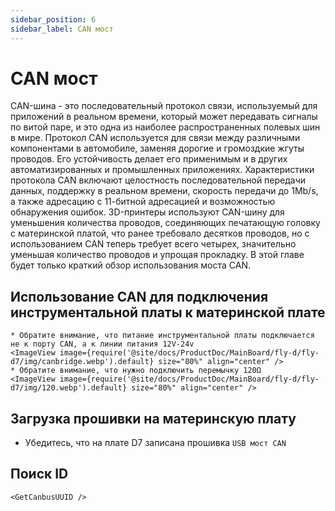 ```yaml
---
sidebar_position: 6
sidebar_label: CAN мост
---
```







# CAN мост

CAN-шина - это последовательный протокол связи, используемый для приложений в реальном времени, который может передавать сигналы по витой паре, и это одна из наиболее распространенных полевых шин в мире. Протокол CAN используется для связи между различными компонентами в автомобиле, заменяя дорогие и громоздкие жгуты проводов. Его устойчивость делает его применимым и в других автоматизированных и промышленных приложениях. Характеристики протокола CAN включают целостность последовательной передачи данных, поддержку в реальном времени, скорость передачи до 1Mb/s, а также адресацию с 11-битной адресацией и возможностью обнаружения ошибок.
3D-принтеры используют CAN-шину для уменьшения количества проводов, соединяющих печатающую головку с материнской платой, что ранее требовало десятков проводов, но с использованием CAN теперь требует всего четырех, значительно уменьшая количество проводов и упрощая прокладку.
В этой главе будет только краткий обзор использования моста CAN.

## Использование CAN для подключения инструментальной платы к материнской плате

    * Обратите внимание, что питание инструментальной платы подключается не к порту CAN, а к линии питания 12V-24v
    <ImageView image={require('@site/docs/ProductDoc/MainBoard/fly-d/fly-d7/img/canbridge.webp').default} size="80%" align="center" />
    * Обратите внимание, что нужно подключить перемычку 120Ω
    <ImageView image={require('@site/docs/ProductDoc/MainBoard/fly-d/fly-d7/img/120.webp').default} size="80%" align="center" />

## Загрузка прошивки на материнскую плату

* Убедитесь, что на плате D7 записана прошивка `USB мост CAN`

## Поиск ID

    <GetCanbusUUID />